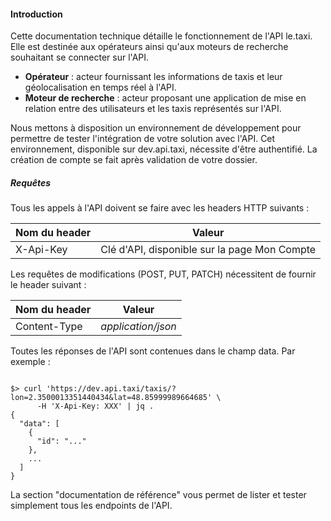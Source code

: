 
#### Introduction

Cette documentation technique détaille le fonctionnement de l'API le.taxi. Elle est destinée aux opérateurs ainsi qu'aux
moteurs de recherche souhaitant se connecter sur l'API.

<InfoBox title="Définitions">
  <ul>
    <li><strong>Opérateur</strong> : acteur fournissant les informations de taxis et leur géolocalisation en temps réel à l'API.</li>
    <li><strong>Moteur de recherche</strong> : acteur proposant une application de mise en relation entre des utilisateurs et les taxis représentés sur l'API.</li>
  </ul>
</InfoBox>

Nous mettons à disposition un environnement de développement pour permettre de tester l'intégration de votre solution
avec l'API. Cet environnement, disponible sur dev.api.taxi, nécessite d'être authentifié. La création de compte se fait
après validation de votre dossier.

##### Requêtes

Tous les appels à l'API doivent se faire avec les headers HTTP suivants :


| Nom du header | Valeur                                       |
|---------------|----------------------------------------------|
| X-Api-Key     | Clé d'API, disponible sur la page Mon Compte |


Les requêtes de modifications (POST, PUT, PATCH) nécessitent de fournir le header suivant :

| Nom du header | Valeur             |
|---------------|--------------------|
| Content-Type  | *application/json* |


Toutes les réponses de l'API sont contenues dans le champ data. Par exemple :


```shell

$> curl 'https://dev.api.taxi/taxis/?lon=2.3500013351440434&lat=48.85999989664685' \
      -H 'X-Api-Key: XXX' | jq .
{
  "data": [
    {
      "id": "..."
    },
    ...
  ]
}
```

La section "documentation de référence" vous permet de lister et tester simplement tous les endpoints de l'API.
